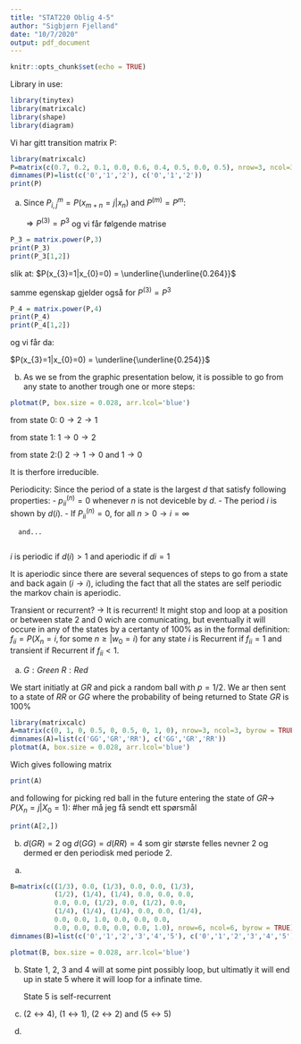 ```yaml
---
title: "STAT220 Oblig 4-5"
author: "Sigbjørn Fjelland"
date: "10/7/2020"
output: pdf_document
---
```


```r
knitr::opts_chunk$set(echo = TRUE)
```

Library in use:
```r
library(tinytex)
library(matrixcalc)
library(shape)
library(diagram)
```

\underline{Problem 6.1}

Vi har gitt transition matrix P:
```r
library(matrixcalc)
P=matrix(c(0.7, 0.2, 0.1, 0.0, 0.6, 0.4, 0.5, 0.0, 0.5), nrow=3, ncol=3, byrow = TRUE)
dimnames(P)=list(c('0','1','2'), c('0','1','2'))
print(P)
```

a)
  Since $P_{i,j}^{m} = P(x_{m+n}=j|x_{n})$ and $P^{(m)}=P^{m}$:
  
  $\Rightarrow{P^{(3)}=P^{3}}$ og vi får følgende matrise

```r
P_3 = matrix.power(P,3)
print(P_3)
print(P_3[1,2])
```
slik at:
$P(x_{3}=1|x_{0}=0) = \underline{\underline{0.264}}$


samme egenskap gjelder også for $P^{(3)}=P^{3}$
```r
P_4 = matrix.power(P,4)
print(P_4)
print(P_4[1,2])
```

og vi får da:

$P(x_{3}=1|x_{0}=0) = \underline{\underline{0.254}}$

b) 
 As we se from the graphic presentation below, it is possible to go from any state to another trough one or more steps:
 
 
```r
plotmat(P, box.size = 0.028, arr.lcol='blue')
```

from state 0: 
$0\rightarrow 2\rightarrow 1$

from state 1:
$1\rightarrow 0\rightarrow 2$

from state 2:()
$2\rightarrow 1\rightarrow 0$ and $1\rightarrow 0$
  
It is therfore irreducible.

Periodicity:
    Since the period of a state is the largest $d$ that satisfy following properties: 
      - $p_{ii}^{(n)} = 0$ whenever $n$ is not deviceble by $d$. 
      - The period $i$ is shown by $d(i)$. 
      - If $P_{ii}^{(n)} = 0$, for all $n>0\rightarrow{i}=\infty$
      
      and...
      
  $i$ is periodic if $d(i)>1$ and aperiodic if $di=1$
      
  It is aperiodic since there are several sequences of steps to go from a state and back again ($i\rightarrow i$),
  icluding the fact that all the states are self periodic the markov chain is aperiodic.
  
Transient or recurrent? $\rightarrow$ It is recurrent!
  It might stop and loop at a position or between state 2 and 0 wich are comunicating, but eventually it will occure in any of the states by a certanty of 100% as in the formal definition:
   $f_{ii}=P(X_{n} = i, \textrm{for some } n\geq|w_{0}=i)$ for any state $i$ is Recurrent if $f_{ii}=1$ and transient if Recurrent if $f_{ii}<1$.


\underline{Problem 6.2}

a)
$G: Green$
$R: Red$

We start initiatly at $GR$ and pick a random ball with $p=1/2$. We ar then sent to a state of $RR$ or $GG$ where the probability of being returned to State $GR$ is $100\%$

```r
library(matrixcalc)
A=matrix(c(0, 1, 0, 0.5, 0, 0.5, 0, 1, 0), nrow=3, ncol=3, byrow = TRUE)
dimnames(A)=list(c('GG','GR','RR'), c('GG','GR','RR'))
plotmat(A, box.size = 0.028, arr.lcol='blue')

```

Wich gives following matrix


```r
print(A)
```

and following for picking red ball in the future entering the state of $GR\rightarrow$ $P(X_{n}=j|X_{0}=1):$ #her må jeg få sendt ett spørsmål
```r
print(A[2,])
```


  b)
    $d(GR)=2$ og $d(GG)=d(RR)=4$ som gir største felles nevner 2 og dermed er den periodisk med periode 2.


\underline{Problem 6.3}

  a)
```r
B=matrix(c((1/3), 0.0, (1/3), 0.0, 0.0, (1/3), 
           (1/2), (1/4), (1/4), 0.0, 0.0, 0.0, 
           0.0, 0.0, (1/2), 0.0, (1/2), 0.0,
           (1/4), (1/4), (1/4), 0.0, 0.0, (1/4),
           0.0, 0.0, 1.0, 0.0, 0.0, 0.0, 
           0.0, 0.0, 0.0, 0.0, 0.0, 1.0), nrow=6, ncol=6, byrow = TRUE)
dimnames(B)=list(c('0','1','2','3','4','5'), c('0','1','2','3','4','5'))
```



```r
plotmat(B, box.size = 0.028, arr.lcol='blue')
```

\newpage
  b)
    \underline{As we se from the graph above:}
\newline{}
  \textbf{Transient States:}
  
  State 1, 2, 3 and 4 will at some pint possibly loop, but ultimatly it will end up in 
  state 5 where it will loop for a infinate time.
 \newline
 
  \textbf{Recurrent States:}
        
  State 5 is self-recurrent
  \newline


c)
    \underline{Communicating States:}
  
  $(2\leftrightarrow{4})$, $(1\leftrightarrow{1})$, $(2\leftrightarrow{2})$ and $(5\leftrightarrow{5})$
  
d)
        